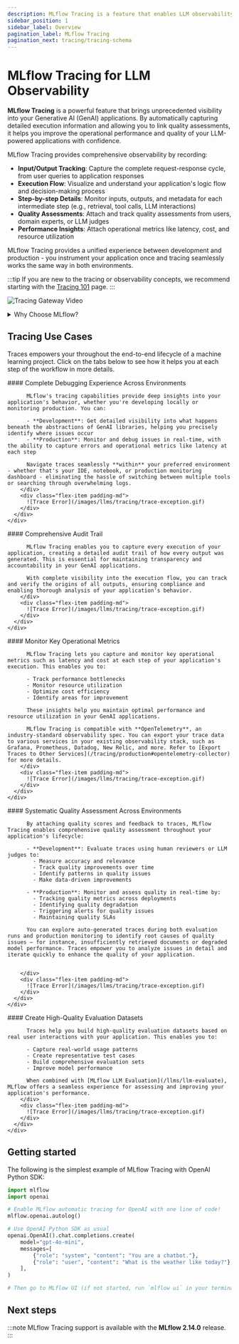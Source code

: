 ```yaml
---
description: MLflow Tracing is a feature that enables LLM observability in your apps. MLflow automatically logs traces for LangChain, LlamaIndex, and more.
sidebar_position: 1
sidebar_label: Overview
pagination_label: MLflow Tracing
pagination_next: tracing/tracing-schema
---
```




# MLflow Tracing for LLM Observability

**MLflow Tracing** is a powerful feature that brings unprecedented visibility into your Generative AI (GenAI) applications. By automatically capturing detailed execution information and allowing you to link quality assessments, it helps you improve the operational performance and quality of your LLM-powered applications with confidence.

MLflow Tracing provides comprehensive observability by recording:
- **Input/Output Tracking**: Capture the complete request-response cycle, from user queries to application responses
- **Execution Flow**: Visualize and understand your application's logic flow and decision-making process
- **Step-by-step Details**: Monitor inputs, outputs, and metadata for each intermediate step (e.g., retrieval, tool calls, LLM interactions)
- **Quality Assessments**: Attach and track quality assessments from users, domain experts, or LLM judges
- **Performance Insights**: Attach operational metrics like latency, cost, and resource utilization

MLflow Tracing provides a unified experience between development and production - you instrument your application once and tracing seamlessly works the same way in both environments. 

:::tip
If you are new to the tracing or observability concepts, we recommend starting with the [Tracing 101](/tracing/overview/concept) page.
:::


![Tracing Gateway Video](/images/llms/tracing/tracing-top.gif)

<details>
  <summary>Why Choose MLflow?</summary>

  - **🪽 Free and Open** - MLflow is open source and 100% FREE. You don't need to pay additional SaaS costs to add observability to your GenAI stack. Your trace data is hosted on your own infrastructure.

  - **🥇 Standard** - MLflow Tracing is compatible with **OpenTelemetry**, an industry-standard observability spec. You can export your trace data to various services in your existing observability stack, such as Grafana, Prometheus, Datadog, New Relic, and more.

  - **🤝 Framework Support** - MLflow Tracing integrates with 15+ GenAI libraries, including OpenAI, LangChain, LlamaIndex, DSPy, and others. See the [Automatic Tracing](#automatic-tracing) section for the full list of supported libraries.

  - **🔄 End-to-End** - MLflow is designed for managing the end-to-end machine learning lifecycle. With its model tracking and evaluation capabilities, MLflow empowers you to leverage your trace data fully.

  - **👥 Community** - MLflow boasts a vibrant Open Source community as a part of the Linux Foundation. With 19,000+ GitHub Stars and 15MM+ monthly downloads, MLflow is a trusted standard in the MLOps/LLMOps ecosystem.

</details>

## Tracing Use Cases


Traces empowers your throughout the end-to-end lifecycle of a machine learning project. Click on the tabs below to see how it helps you at each step of the workflow in more details.

<Tabs>
  <TabItem value="debugging" label="Debugging" default>
    <div class="flex-column">
      <div class="flex-row">
        <div class="flex-item">
          #### Complete Debugging Experience Across Environments

          MLflow's tracing capabilities provide deep insights into your application's behavior, whether you're developing locally or monitoring production. You can:
          
          - **Development**: Get detailed visibility into what happens beneath the abstractions of GenAI libraries, helping you precisely identify where issues occur
          - **Production**: Monitor and debug issues in real-time, with the ability to capture errors and operational metrics like latency at each step
          
          Navigate traces seamlessly **within** your preferred environment - whether that's your IDE, notebook, or production monitoring dashboard - eliminating the hassle of switching between multiple tools or searching through overwhelming logs.
        </div>
        <div class="flex-item padding-md">
          ![Trace Error](/images/llms/tracing/trace-exception.gif)
        </div>
      </div>
    </div>
  </TabItem>

  <TabItem value="audit" label="Audit Logging">
    <div class="flex-column">
      <div class="flex-row">
        <div class="flex-item">
          #### Comprehensive Audit Trail

          MLflow Tracing enables you to capture every execution of your application, creating a detailed audit trail of how every output was generated. This is essential for maintaining transparency and accountability in your GenAI applications.

          With complete visibility into the execution flow, you can track and verify the origins of all outputs, ensuring compliance and enabling thorough analysis of your application's behavior.
        </div>
        <div class="flex-item padding-md">
          ![Trace Error](/images/llms/tracing/trace-exception.gif)
        </div>
      </div>
    </div>
  </TabItem>

  <TabItem value="performance" label="Performance Observability">
    <div class="flex-column">
      <div class="flex-row">
        <div class="flex-item">
          #### Monitor Key Operational Metrics

          MLflow Tracing lets you capture and monitor key operational metrics such as latency and cost at each step of your application's execution. This enables you to:

          - Track performance bottlenecks
          - Monitor resource utilization
          - Optimize cost efficiency
          - Identify areas for improvement

          These insights help you maintain optimal performance and resource utilization in your GenAI applications.

          MLflow Tracing is compatible with **OpenTelemetry**, an industry-standard observability spec. You can export your trace data to various services in your existing observability stack, such as Grafana, Prometheus, Datadog, New Relic, and more. Refer to [Export Traces to Other Services](/tracing/production#opentelemetry-collector) for more details.
        </div>
        <div class="flex-item padding-md">
          ![Trace Error](/images/llms/tracing/trace-exception.gif)
        </div>
      </div>
    </div>
  </TabItem>

  <TabItem value="quality" label="Quality Evaluation">
    <div class="flex-column">
      <div class="flex-row">
        <div class="flex-item">
          #### Systematic Quality Assessment Across Environments

          By attaching quality scores and feedback to traces, MLflow Tracing enables comprehensive quality assessment throughout your application's lifecycle:

          - **Development**: Evaluate traces using human reviewers or LLM judges to:
            - Measure accuracy and relevance
            - Track quality improvements over time
            - Identify patterns in quality issues
            - Make data-driven improvements

          - **Production**: Monitor and assess quality in real-time by:
            - Tracking quality metrics across deployments
            - Identifying quality degradation
            - Triggering alerts for quality issues
            - Maintaining quality SLAs

          You can explore auto-generated traces during both evaluation runs and production monitoring to identify root causes of quality issues — for instance, insufficiently retrieved documents or degraded model performance. Traces empower you to analyze issues in detail and iterate quickly to enhance the quality of your application.

          
        </div>
        <div class="flex-item padding-md">
          ![Trace Error](/images/llms/tracing/trace-exception.gif)
        </div>
      </div>
    </div>
  </TabItem>

  <TabItem value="dataset" label="Building Evaluation Datasets">
    <div class="flex-column">
      <div class="flex-row">
        <div class="flex-item">
          #### Create High-Quality Evaluation Datasets

          Traces help you build high-quality evaluation datasets based on real user interactions with your application. This enables you to:

          - Capture real-world usage patterns
          - Create representative test cases
          - Build comprehensive evaluation sets
          - Improve model performance

          When combined with [MLflow LLM Evaluation](/llms/llm-evaluate), MLflow offers a seamless experience for assessing and improving your application's performance.
        </div>
        <div class="flex-item padding-md">
          ![Trace Error](/images/llms/tracing/trace-exception.gif)
        </div>
      </div>
    </div>
  </TabItem>
</Tabs>

## Getting started

The following is the simplest example of MLflow Tracing with OpenAI Python SDK:

```python
import mlflow
import openai

# Enable MLflow automatic tracing for OpenAI with one line of code!
mlflow.openai.autolog()

# Use OpenAI Python SDK as usual
openai.OpenAI().chat.completions.create(
    model="gpt-4o-mini",
    messages=[
        {"role": "system", "content": "You are a chatbot."},
        {"role": "user", "content": "What is the weather like today?"},
    ],
)

# Then go to MLflow UI (if not started, run `mlflow ui` in your terminal) to see the trace!
```

## Next steps

<CardGroup>
  <PageCard
    headerText="Get started by logging traces"
    link="/tracing/logging_traces"
    text={[
      "Learn how to start logging traces in your LLM applications using MLflow's automatic and manual tracing capabilities.",
    ]}
  />
  <PageCard
    headerText="Learn more about the data model"
    link="/tracing/tracing-schema"
    text={[
      "Understand the structure and components of MLflow traces, including spans, attributes, and events.",
    ]}
  />
  <PageCard
    headerText="Query traces"
    link="/tracing/"
    text={[
      "Learn how to search and filter traces to analyze your LLM application's behavior.",
    ]}
  />
  <PageCard
    headerText="Visualize traces in the UI"
    link="/tracing/"
    text={[
      "Explore MLflow's UI features for visualizing and analyzing your traces.",
    ]}
  />
  <PageCard
    headerText="Learn more about key features"
    link="/tracing/"
    text={[
      "Discover MLflow Tracing's powerful features for LLM observability.",
    ]}
  />
</CardGroup>


:::note
MLflow Tracing support is available with the **MLflow 2.14.0** release.
:::
